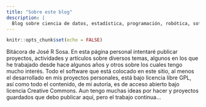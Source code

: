 ```yaml
---
title: "Sobre este blog"
description: |
  Blog sobre ciencia de datos, estadística, programación, robótica, software libre y otras cosas...
---
```


```r
knitr::opts_chunk$set(echo = FALSE)
```

Bitácora de José R Sosa. En esta página personal intentaré publicar proyectos, actividades y artículos sobre diversos temas, algunos en los que he trabajado desde hace algunos años y otros sobre los cuales tengo mucho interés. Todo el software que está colocado en este sitio, al menos el desarrollado en mis proyectos personales, está bajo licencia libre GPL, así como todo el contenido, de mi autoría, es de acceso abierto bajo licencia Creative Commons.  Aun tengo muchas ideas por hacer y proyectos guardados que debo publicar aquí, pero el trabajo continua...